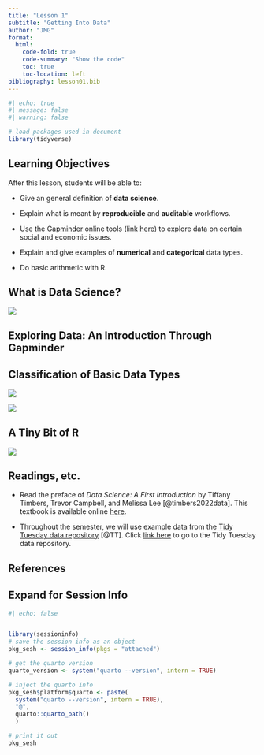 ```yaml
---
title: "Lesson 1"
subtitle: "Getting Into Data"
author: "JMG"
format:
  html:
    code-fold: true
    code-summary: "Show the code"
    toc: true
    toc-location: left
bibliography: lesson01.bib
---
```


```r
#| echo: true
#| message: false
#| warning: false

# load packages used in document
library(tidyverse)
```


## Learning Objectives

After this lesson, students will be able to: 

* Give an general definition of **data science**.

* Explain what is meant by **reproducible** and **auditable** workflows.

* Use the [Gapminder](https://www.gapminder.org/) online tools (link [here](https://www.gapminder.org/)) to explore data on certain social and economic issues.

* Explain and give examples of **numerical** and **categorical** data types.  

* Do basic arithmetic with R. 


## What is Data Science?

[![ ](https://github.com/allisonhorst/stats-illustrations/blob/main/rstats-artwork/reproducibility_court.png?raw=1)](https://allisonhorst.com/)

## Exploring Data: An Introduction Through Gapminder 



## Classification of Basic Data Types

[![ ](https://github.com/allisonhorst/stats-illustrations/blob/main/other-stats-artwork/continuous_discrete.png?raw=1)](https://allisonhorst.com/)


[![ ](https://github.com/allisonhorst/stats-illustrations/blob/main/other-stats-artwork/nominal_ordinal_binary.png?raw=1)](https://allisonhorst.com/)

## A Tiny Bit of R

[![ ](https://github.com/allisonhorst/stats-illustrations/blob/main/rstats-artwork/exploder.gif?raw=1)](https://allisonhorst.com/)

## Readings, etc.

* Read the preface of *Data Science: A First Introduction* by Tiffany Timbers, Trevor Campbell, and Melissa Lee [@timbers2022data]. This textbook is available online [here](https://datasciencebook.ca/).

* Throughout the semester, we will use example data from the [Tidy Tuesday data repository](https://github.com/rfordatascience/tidytuesday) [@TT]. Click [link here](https://github.com/rfordatascience/tidytuesday) to go to the Tidy Tuesday data repository.



## References

::: {#refs}
:::


:::{.callout-tip collapse="true"}
## Expand for Session Info
```r
#| echo: false


library(sessioninfo)
# save the session info as an object
pkg_sesh <- session_info(pkgs = "attached")

# get the quarto version
quarto_version <- system("quarto --version", intern = TRUE)

# inject the quarto info
pkg_sesh$platform$quarto <- paste(
  system("quarto --version", intern = TRUE), 
  "@", 
  quarto::quarto_path()
  )

# print it out
pkg_sesh
```

:::




